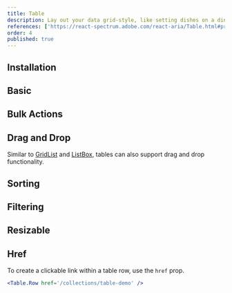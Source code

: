 ```yaml
---
title: Table
description: Lay out your data grid-style, like setting dishes on a dinner table clear and organized, perfect for comparison and review.
references: ['https://react-spectrum.adobe.com/react-aria/Table.html#props']
order: 4
published: true
---
```


## Installation
<Install component='table' />

## Basic
<Demo component='collections/table/table-demo' />

## Bulk Actions
<Demo component='collections/table/table-bulk-demo' />

## Drag and Drop
Similar to [GridList](/docs/components/collections/grid-list) and [ListBox](/docs/components/collections/list-box), tables can also support drag and drop functionality.
<Demo component='collections/table/table-drag-demo' />

## Sorting
<Demo component='collections/table/table-sorting-demo' />

## Filtering
<Demo component='collections/table/table-filtering-demo' />

## Resizable
<Demo component='collections/table/table-resize-demo' />

## Href
To create a clickable link within a table row, use the `href` prop.
```jsx
<Table.Row href='/collections/table-demo' />
```

